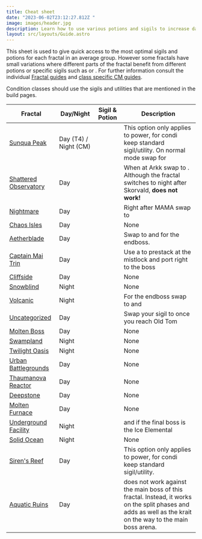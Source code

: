 ```yaml
---
title: Cheat sheet
date: "2023-06-02T23:12:27.812Z "
image: images/header.jpg
description: Learn how to use various potions and sigils to increase damage output.
layout: src/layouts/Guide.astro
---
```


This sheet is used to give quick access to the most optimal sigils and potions for each fractal in an average group. However some fractals have small variations where different parts of the fractal benefit from different potions or specific sigils such as <Item id="84505"/> or <Item id="72872"/>. For further information consult the individual [Fractal guides](/fractals) and [class specific CM guides](/guides/cm-profession-guides).

<Warning>
Condition classes should use the sigils and utilities that are mentioned in the build pages.
</Warning> 

| Fractal                                                  | Day/Night                 | Sigil & Potion                                                                                                                      | Description                                                                                                                                                                    |
|----------------------------------------------------------|---------------------------|-------------------------------------------------------------------------------------------------------------------------------------|--------------------------------------------------------------------------------------------------------------------------------------------------------------------------------|
| [Sunqua Peak](/fractals/sunqua-peak)                     | Day (T4) / Night (CM) | <Item id="36053" size="large" disableText/> <Item id="24615" size="large" disableText/> <Item id="9443" size="large" disableText/>  | This option only applies to power, for condi keep standard sigil/utility. On normal mode swap <Item id="36053"/> for <Item id="24868"/>                                        |
| [Shattered Observatory](/fractals/shattered-observatory) | Day                       | <Item id="24615" size="large" disableText/> <Item id="24868" size="large" disableText/> <Item id="9443" size="large" disableText/>  | When at Arkk swap to <Item id="50082"/>. Although the fractal switches to night after Skorvald, <Item id="36053"/> **does not work!**                                          |
| [Nightmare](/fractals/nightmare)                         | Day                       | <Item id="24615" size="large" disableText/> <Item id="24868" size="large" disableText/> <Item id="50082" size="large" disableText/> | Right after MAMA swap to <Item id="24658"/>                                                                                                                                    |
| [Chaos Isles](/fractals/chaos-isles)                     | Day                       | <Item id="24615" size="large" disableText/> <Item id="24868" size="large" disableText/> <Item id="9443" size="large" disableText/>  | None                                                                                                                                                                           |
| [Aetherblade](/fractals/aetherblade)                     | Day                       | <Item id="24615" size="large" disableText/> <Item id="24868" size="large" disableText/> <Item id="50082" size="large" disableText/> | Swap to <Item id="24672"/> and <Item id="8887"/> for the endboss.                                                                                                              |
| [Captain Mai Trin](/fractals/captain-mai-trin-boss)      | Day                       | <Item id="24615" size="large" disableText/> <Item id="24868" size="large" disableText/> <Item id="50082" size="large" disableText/> | Use a <Item id="78978"/> to prestack at the mistlock and port right to the boss                                                                                                |
| [Cliffside](/fractals/cliffside)                         | Day                       | <Item id="24615" size="large" disableText/> <Item id="24678" size="large" disableText/> <Item id="8881" size="large" disableText/>  | None                                                                                                                                                                           |
| [Snowblind](/fractals/snowblind)                         | Night                     | <Item id="36053" size="large" disableText/> <Item id="24667" size="large" disableText/> <Item id="8883" size="large" disableText/>  | None                                                                                                                                                                           |
| [Volcanic](/fractals/volcanic)                           | Night                     | <Item id="36053" size="large" disableText/> <Item id="24648" size="large" disableText/> <Item id="8890" size="large" disableText/>  | For the endboss swap <Item id="24648"/> to <Item id="24868"/> and <Item id="8886"/>                                                                                            |
| [Uncategorized](/fractals/uncategorized)                 | Day                       | <Item id="24615" size="large" disableText/> <Item id="24868" size="large" disableText/> <Item id="8887" size="large" disableText/>  | Swap your <Item id="24615"/> sigil to <Item id="24672"/> once you reach Old Tom                                                                                                |
| [Molten Boss](/fractals/molten-boss)                     | Day                       | <Item id="24615" size="large" disableText/> <Item id="24868" size="large" disableText/> <Item id="50082" size="large" disableText/> | None                                                                                                                                                                           |
| [Swampland](/fractals/swampland)                         | Night                     | <Item id="36053" size="large" disableText/> <Item id="24868" size="large" disableText/> <Item id="9443" size="large" disableText/>  | None                                                                                                                                                                           |
| [Twilight Oasis](/fractals/twilight-oasis)               | Night                     | <Item id="24615" size="large" disableText/> <Item id="36053" size="large" disableText/> <Item id="9443" size="large" disableText/>  | None                                                                                                                                                                           |
| [Urban Battlegrounds](/fractals/urban-battlegrounds)     | Day                       | <Item id="24615" size="large" disableText/> <Item id="24868" size="large" disableText/> <Item id="9443" size="large" disableText/>  | None                                                                                                                                                                           |
| [Thaumanova Reactor](/fractals/thaumanova-reactor)       | Day                       | <Item id="24615" size="large" disableText/> <Item id="24868" size="large" disableText/> <Item id="9443" size="large" disableText/>  | None                                                                                                                                                                           |
| [Deepstone](/fractals/deepstone)                         | Day                       | <Item id="24615" size="large" disableText/> <Item id="24868" size="large" disableText/> <Item id="9443" size="large" disableText/>  | None                                                                                                                                                                           |
| [Molten Furnace](/fractals/molten-furnace)               | Day                       | <Item id="24615" size="large" disableText/> <Item id="24868" size="large" disableText/> <Item id="50082" size="large" disableText/> | None                                                                                                                                                                           |
| [Underground Facility](/fractals/underground-facility)   | Night                     | <Item id="36053" size="large" disableText/> <Item id="24684" size="large" disableText/> <Item id="8892" size="large" disableText/>  | <Item id="24661"/> and <Item id="8885"/> if the final boss is the Ice Elemental                                                                                                |
| [Solid Ocean](/fractals/solid-ocean)                     | Night                     | <Item id="36053" size="large" disableText/> <Item id="24661" size="large" disableText/> <Item id="8885" size="large" disableText/>  | None                                                                                                                                                                           |
| [Siren's Reef](/fractals/sirens-reef)                    | Day                       | <Item id="24615" size="large" disableText/> <Item id="24868" size="large" disableText/> <Item id="9443" size="large" disableText/>  | This option only applies to power, for condi keep standard sigil/utility.                                                                                                      |
| [Aquatic Ruins](/fractals/aquatic-ruins)                 | Day                       | <Item id="24615" size="large" disableText/> <Item id="24658" size="large" disableText/> <Item id="50082" size="large" disableText/> | <Item id="24658"/> does not work against the main boss of this fractal. Instead, it works on the split phases and adds as well as the krait on the way to the main boss arena. |

